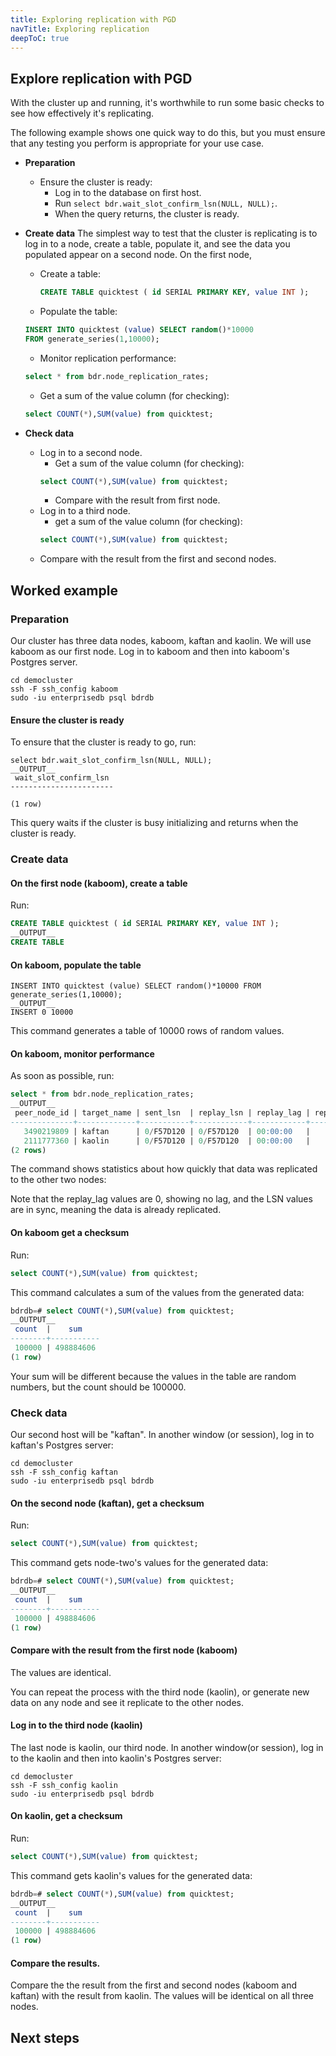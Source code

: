 ```yaml
---
title: Exploring replication with PGD
navTitle: Exploring replication
deepToC: true
---
```


## Explore replication with PGD

With the cluster up and running, it's worthwhile to run some basic checks to see how effectively it's replicating.

The following example shows one quick way to do this, but you must ensure that any testing you perform is appropriate for your use case.

* **Preparation**
  * Ensure the cluster is ready:  
    * Log in to the database on first host. 
    * Run `select bdr.wait_slot_confirm_lsn(NULL, NULL);`.  
    * When the query returns, the cluster is ready.  

* **Create data**
  The simplest way to test that the cluster is replicating is to log in to a node, create a table, populate it, and see the data you populated appear on a second node. On the first node, 
    * Create a table:
      ```sql
      CREATE TABLE quicktest ( id SERIAL PRIMARY KEY, value INT ); 
      ```
    * Populate the table:
    ```sql
    INSERT INTO quicktest (value) SELECT random()*10000
    FROM generate_series(1,10000);
    ```
    * Monitor replication performance:
    ```sql
    select * from bdr.node_replication_rates;
    ```
    * Get a sum of the value column (for checking):
    ```sql
    select COUNT(*),SUM(value) from quicktest;
    ```

* **Check data**
   * Log in to a second node.
     * Get a sum of the value column (for checking):
      ```sql
      select COUNT(*),SUM(value) from quicktest;
      ```
     * Compare with the result from first node.
   * Log in to a third node. 
     * get a sum of the value column (for checking):
      ```sql
      select COUNT(*),SUM(value) from quicktest;
      ```
   * Compare with the result from the first and second nodes.

## Worked example

### Preparation

Our cluster has three data nodes, kaboom, kaftan and kaolin. We will use kaboom as our first node. Log in to kaboom and then into kaboom's Postgres server. 

```
cd democluster
ssh -F ssh_config kaboom
sudo -iu enterprisedb psql bdrdb
```

#### Ensure the cluster is ready

To ensure that the cluster is ready to go, run: 

```
select bdr.wait_slot_confirm_lsn(NULL, NULL);
__OUTPUT__
 wait_slot_confirm_lsn
-----------------------

(1 row)
```

This query waits if the cluster is busy initializing and returns when the cluster is ready.

### Create data

#### On the first node (kaboom), create a table

Run:

```sql
CREATE TABLE quicktest ( id SERIAL PRIMARY KEY, value INT ); 
__OUTPUT__
CREATE TABLE
```

#### On kaboom, populate the table

```
INSERT INTO quicktest (value) SELECT random()*10000 FROM generate_series(1,10000);
__OUTPUT__
INSERT 0 10000
```

This command generates a table of 10000 rows of random values. 

#### On kaboom, monitor performance

As soon as possible, run:

```sql
select * from bdr.node_replication_rates;
__OUTPUT__
 peer_node_id | target_name | sent_lsn  | replay_lsn | replay_lag | replay_lag_bytes | replay_lag_size | apply_rate | catchup_interval
--------------+-------------+-----------+------------+------------+------------------+-----------------+------------+------------------
   3490219809 | kaftan      | 0/F57D120 | 0/F57D120  | 00:00:00   |                0 | 0 bytes         |       9158 | 00:00:00
   2111777360 | kaolin      | 0/F57D120 | 0/F57D120  | 00:00:00   |                0 | 0 bytes         |       9293 | 00:00:00
(2 rows)
```

The command shows statistics about how quickly that data was replicated to the other two nodes:


Note that the replay_lag values are 0, showing no lag, and the LSN values are in sync, meaning the data is already replicated.

#### On kaboom get a checksum

Run:

```sql
select COUNT(*),SUM(value) from quicktest;
```

This command calculates a sum of the values from the generated data:

```sql
bdrdb=# select COUNT(*),SUM(value) from quicktest;
__OUTPUT__
 count  |    sum
--------+-----------
 100000 | 498884606
(1 row)
```

Your sum will be different because the values in the table are random numbers, but the count should be 100000.

### Check data

Our second host will be "kaftan". In another window (or session), log in to kaftan's Postgres server:

```
cd democluster
ssh -F ssh_config kaftan
sudo -iu enterprisedb psql bdrdb
```

#### On the second node (kaftan), get a checksum

Run:

```sql
select COUNT(*),SUM(value) from quicktest;
```

This command gets node-two's values for the generated data:

```sql
bdrdb=# select COUNT(*),SUM(value) from quicktest;
__OUTPUT__
 count  |    sum
--------+-----------
 100000 | 498884606
(1 row)
```

#### Compare with the result from the first node (kaboom)

The values are identical.

You can repeat the process with the third node (kaolin), or generate new data on any node and see it replicate to the other nodes.

#### Log in to the third node (kaolin)

The last node is kaolin, our third node. In another window(or session), log in to the kaolin and then into kaolin's Postgres server:

```
cd democluster
ssh -F ssh_config kaolin
sudo -iu enterprisedb psql bdrdb
```

#### On kaolin, get a checksum

Run:

```sql
select COUNT(*),SUM(value) from quicktest;
```

This command gets kaolin's values for the generated data:

```sql
bdrdb=# select COUNT(*),SUM(value) from quicktest;
__OUTPUT__
 count  |    sum
--------+-----------
 100000 | 498884606
(1 row)
```

#### Compare the results.

Compare the the result from the first and second nodes (kaboom and kaftan) with the result from kaolin. The values will be identical on all three nodes.

## Next steps

